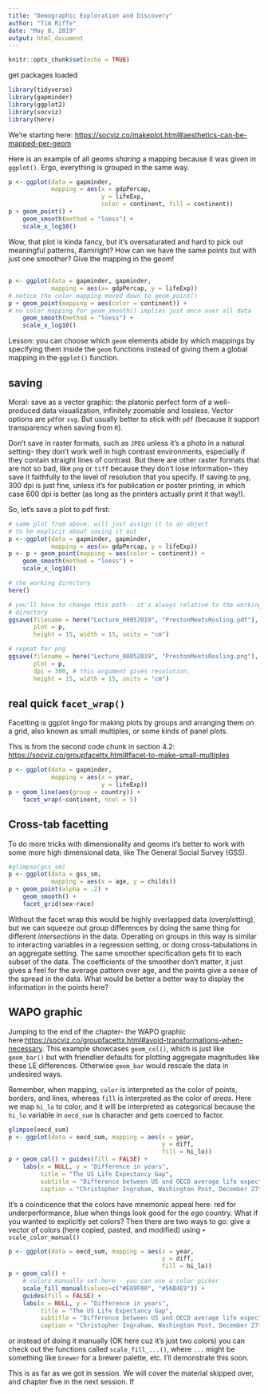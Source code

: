 ```yaml
---
title: "Demographic Exploration and Discovery"
author: "Tim Riffe"
date: "May 8, 2019"
output: html_document
---
```


```r
knitr::opts_chunk$set(echo = TRUE)
```

get packages loaded
```r
library(tidyverse)
library(gapminder)
library(ggplot2)
library(socviz)
library(here)
```

We're starting here: [https://socviz.co/makeplot.html#aesthetics-can-be-mapped-per-geom](https://socviz.co/makeplot.html#aesthetics-can-be-mapped-per-geom)

Here is an example of all geoms *sharing* a mapping because it was given in `ggplot()`. Ergo, everything is grouped in the same way.
```r
p <- ggplot(data = gapminder, 
			mapping = aes(x = gdpPercap, 
						  y = lifeExp,
						  color = continent, fill = continent))
p + geom_point() +
	geom_smooth(method = "loess") + 
	scale_x_log10()

```

Wow, that plot is kinda fancy, but it's oversaturated and hard to pick out meaningful patterns, #amiright? How can we have the same points but with just one smoother? Give the mapping in the geom!

##

```r
p <- ggplot(data = gapminder, gapminder,
			mapping = aes(x= gdpPercap, y = lifeExp))
# notice the color mapping moved down to geom_point()
p + geom_point(mapping = aes(color = continent)) +
# no color mapping for geom_smooth() implies just once over all data
	geom_smooth(method = "loess") + 
	scale_x_log10()
```

Lesson: you can choose which `geom` elements abide by which mappings by specifying them inside the `geom` functions instead of giving them a global mapping in the `ggplot()` function.

## saving

Moral: save as a vector graphic: the platonic perfect form of a well-produced data visualization, infinitely zoomable and lossless.
Vector options are `pdf`or `svg`. But usually better to stick with `pdf` (because it support transparency when saving from `R`).

Don't save in raster formats, such as `JPEG` unless it's a photo in a natural setting- they don't work well in high contrast environments, especially if they contain straight lines of contrast. But there are other raster formats that are not so bad, like `png` or `tiff` because they don't lose information-- they save it faithfully to the level of resolution that you specify. If saving to `png`, 300 dpi is just fine, unless it's for publication or poster printing, in which case 600 dpi is better (as long as the printers actually print it that way!).

So, let's save a plot to pdf first:

```r
# same plot from above, will just assign it to an object
# to be explicit about saving it out
p <- ggplot(data = gapminder, gapminder,
			mapping = aes(x= gdpPercap, y = lifeExp))
p <- p + geom_point(mapping = aes(color = continent)) +
	geom_smooth(method = "loess") + 
	scale_x_log10()

# the working directory
here()

# you'll have to change this path-- it's always relative to the working
# directory
ggsave(filename = here("Lecture_08052019", "PrestonMeetsRosling.pdf"), 
	   plot = p,
	   height = 15, width = 15, units = "cm")

# repeat for png
ggsave(filename = here("Lecture_08052019", "PrestonMeetsRosling.png"), 
	   plot = p,
	   dpi = 300, # this argument gives resolution.
	   height = 15, width = 15, units = "cm")
```

## real quick `facet_wrap()`

Facetting is ggplot lingo for making plots by groups and arranging them on a grid, also known as small multiples, or some kinds of panel plots.

This is from the second code chunk in section 4.2: [https://socviz.co/groupfacettx.html#facet-to-make-small-multiples](https://socviz.co/groupfacettx.html#facet-to-make-small-multiples)
```r
p <- ggplot(data = gapminder, 
			mapping = aes(x = year, 
						  y = lifeExp))
p + geom_line(aes(group = country)) + 
	facet_wrap(~continent, ncol = 5)
```

## Cross-tab facetting
To do more tricks with dimensionality and geoms it's better to work with some more high dimensional data, like The General Social Survey (GSS). 

```r
#glimpse(gss_sm)
p <- ggplot(data = gss_sm,
			mapping = aes(x = age, y = childs))
p + geom_point(alpha = .2) +
	geom_smooth() + 
	facet_grid(sex~race)
```
Without the facet wrap this would be highly overlapped data (overplotting), but we can squeeze out group differences by doing the same thing for different *intersections* in the data. Operating on groups in this way is similar to interacting variables in a regression setting, or doing cross-tabulations in an aggregate setting. The same smoother specification gets fit to each subset of the data. The coefficients of the smoother don't matter, it just gives a feel for the average pattern over age, and the points give a sense of the spread in the data. What would be better a better way to display the information in the points here?

## WAPO graphic
Jumping to the end of the chapter- the WAPO graphic here:[https://socviz.co/groupfacettx.html#avoid-transformations-when-necessary](https://socviz.co/groupfacettx.html#avoid-transformations-when-necessary). This example showcases `geom_col()`, which is just like `geom_bar()` but with friendlier defaults for plotting aggregate magnitudes like these LE differences. Otherwise `geom_bar` would rescale the data in undesired ways. 

Remember, when mapping, `color` is interpreted as the color of points, borders, and lines, whereas `fill` is interpreted as the color of *areas*. Here we map `hi_lo` to color, and it will be interpreted as categorical because the `hi_lo` variable in `oecd_sum` is character and gets coerced to factor.

```r
glimpse(oecd_sum)
p <- ggplot(data = oecd_sum, mapping = aes(x = year,
										   y = diff,
										   fill = hi_lo))
p + geom_col() + guides(fill = FALSE) +
	labs(x = NULL, y = "Difference in years",
		 title = "The US Life Expectancy Gap",
		 subtitle = "Difference between US and OECD average life expectancies, 1960-2015",
		 caption = "Christopher Ingraham, Washington Post, December 27th 2017.")
```
It's a coindicence that the colors have mnemonic appeal here: red for underperformance, blue when things look good for the *ego* country. What if you wanted to explicitly set colors? Then there are two ways to go:  give a vector of colors (here copied, pasted, and modified) using `+ scale_color_manual()`
```r
p <- ggplot(data = oecd_sum, mapping = aes(x = year,
										   y = diff,
										   fill = hi_lo))
p + geom_col() + 
	# colors manually set here-- you can use a color picker
	scale_fill_manual(values=c("#E69F00", "#56B4E9")) +
	guides(fill = FALSE) +
	labs(x = NULL, y = "Difference in years",
		 title = "The US Life Expectancy Gap",
		 subtitle = "Difference between US and OECD average life expectancies, 1960-2015",
		 caption = "Christopher Ingraham, Washington Post, December 27th 2017.")
```
or instead of doing it manually (OK here cuz it's just two colors) you can check out the functions called `scale_fill_...()`, where `...` might be something like `brewer` for a brewer palette, etc. I'll demonstrate this soon.


This is as far as we got in session. We will cover the material skipped over, and chapter five in the next session. If 

